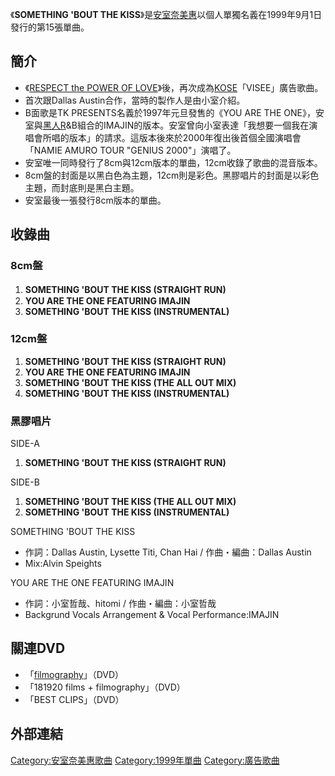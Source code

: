 {{Unreferenced|time=2020-10-31T00:50:37+00:00}}
{{Infobox Single
| Name           = SOMETHING 'BOUT THE KISS
| Artist         = [[安室奈美惠|安室奈美惠]]
| Album          = [[GENIUS_2000|GENIUS 2000]]
| Cover          = SOMETHING 'BOUT THE KISS.JPG
| A-side         = SOMETHING 'BOUT THE KISS
| B-side         = YOU ARE THE ONE
| Released       = 1999年9月1日（8cm、12cm）<br />1999年11月19日（[[黑膠唱片|黑膠唱片]]）
| Genre          = [[J-POP|J-POP]]、[[R&B|R&B]]
| Format         = CD、黑膠唱片
| Recorded       = 
| Length         = 14分25秒（8cm）<br />20分19秒（12cm）
| Label          = [[avex_trax|avex trax]]（CD）<br />Rhythm REPUBLIC（黑膠唱片）
| Writer         = Dallas Austin, Lysette Titi, Chan
[[小室哲哉|小室哲哉]]、Haihitomi
| Producer       = TETSUYA KOMURO
| Certification  = 
| Chart position = * 週間最高排行第3位（12cm、[[Oricon公信榜|Oricon]]）
* 週間最高排行第7位（8cm、Oricon）
| Last single    = [[toi_et_moi|toi et moi]]<br />（1999年）
| This single    = '''SOMETHING 'BOUT THE KISS'''<br/>（1999年）
| Next single    = [[LOVE_2000|LOVE 2000]]<br/>（2000年）
}}

《'''SOMETHING 'BOUT THE KISS'''》是[[安室奈美惠|安室奈美惠]]以個人單獨名義在1999年9月1日發行的第15張單曲。

==簡介==
*《[[RESPECT_the_POWER_OF_LOVE|RESPECT the POWER OF LOVE]]》後，再次成為[[高絲|KOSE]]「VISEE」廣告歌曲。
*首次跟Dallas Austin合作，當時的製作人是由小室介紹。
*B面歌是TK PRESENTS名義於1997年元旦發售的《YOU ARE THE ONE》，安室與[[黑人|黑人]]R&B組合的IMAJIN的版本。安室曾向小室表達「我想要一個我在演唱會所唱的版本」的請求。這版本後來於2000年復出後首個全國演唱會「NAMIE AMURO TOUR "GENIUS 2000"」演唱了。
*安室唯一同時發行了8cm與12cm版本的單曲，12cm收錄了歌曲的混音版本。
*8cm盤的封面是以黑白色為主題，12cm則是彩色。黑膠唱片的封面是以彩色主題，而封底則是黑白主題。
*安室最後一張發行8cm版本的單曲。

==收錄曲==
===8cm盤===
# '''SOMETHING 'BOUT THE KISS (STRAIGHT RUN)'''　
# '''YOU ARE THE ONE FEATURING IMAJIN'''
# '''SOMETHING 'BOUT THE KISS (INSTRUMENTAL)'''

===12cm盤===
# '''SOMETHING 'BOUT THE KISS (STRAIGHT RUN)'''
# '''YOU ARE THE ONE FEATURING IMAJIN'''
# '''SOMETHING 'BOUT THE KISS (THE ALL OUT MIX)'''
# '''SOMETHING 'BOUT THE KISS (INSTRUMENTAL)'''

===黑膠唱片===
SIDE-A
# '''SOMETHING 'BOUT THE KISS (STRAIGHT RUN)'''
SIDE-B
# '''SOMETHING 'BOUT THE KISS (THE ALL OUT MIX)'''
# '''SOMETHING 'BOUT THE KISS (INSTRUMENTAL)'''

SOMETHING 'BOUT THE KISS
*作詞：Dallas Austin, Lysette Titi, Chan Hai / 作曲・編曲：Dallas Austin
*Mix:Alvin Speights

YOU ARE THE ONE FEATURING IMAJIN
*作詞：小室哲哉、hitomi / 作曲・編曲：小室哲哉
*Backgrund Vocals Arrangement & Vocal Performance:IMAJIN

==關連DVD==
* 「[[filmography|filmography]]」（DVD）
* 「181920 films + filmography」（DVD）
* 「BEST CLIPS」（DVD）

==外部連結==
{{安室奈美惠}}

[[Category:安室奈美惠歌曲|Category:安室奈美惠歌曲]]
[[Category:1999年單曲|Category:1999年單曲]]
[[Category:廣告歌曲|Category:廣告歌曲]]